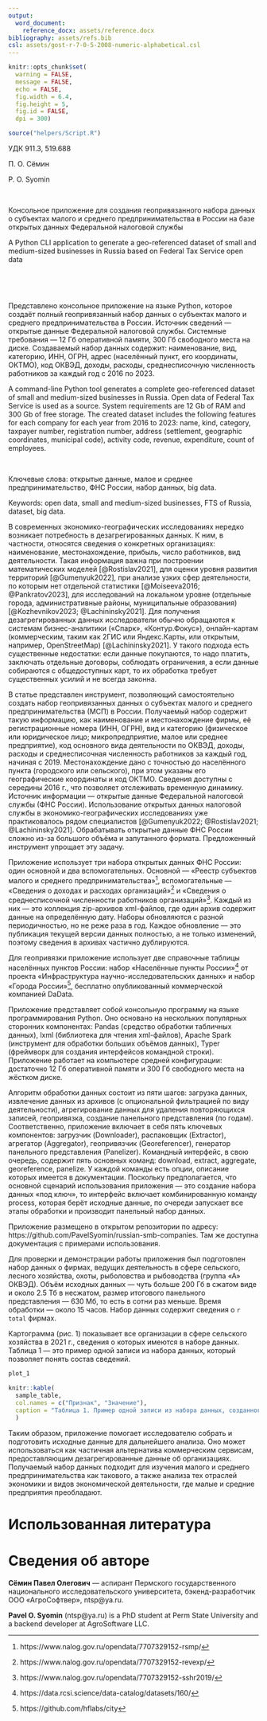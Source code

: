 ```yaml
---
output: 
  word_document:
    reference_docx: assets/reference.docx
bibliography: assets/refs.bib
csl: assets/gost-r-7-0-5-2008-numeric-alphabetical.csl
---
```


```r
knitr::opts_chunk$set(
  warning = FALSE, 
  message = FALSE, 
  echo = FALSE, 
  fig.width = 6.4, 
  fig.height = 5,
  fig.id = FALSE,
  dpi = 300)
```

```r
source("helpers/Script.R")
```

УДК 911.3, 519.688

<div custom-style="Author">
П. О. Сёмин

P. O. Syomin
</div>

<br>

<div custom-style="Title">
Консольное приложение для создания геопривязанного набора данных о субъектах малого и среднего предпринимательства в России на базе открытых данных Федеральной налоговой службы

A Python CLI application to generate a geo-referenced dataset of small and medium-sized businesses in Russia based on Federal Tax Service open data
</div>

<br>

<br>

<div custom-style="Abstract">
Представлено консольное приложение на языке Python, которое создаёт полный геопривязанный набор данных о субъектах малого и среднего предпринимательства в России. Источник сведений — открытые данные Федеральной налоговой службы. Системные требования — 12 Гб оперативной памяти, 300 Гб свободного места на диске. Создаваемый набор данных содержит: наименование, вид, категорию, ИНН, ОГРН, адрес (населённый пункт, его координаты, ОКТМО), код ОКВЭД, доходы, расходы, среднесписочную численность работников за каждый год c 2016 по 2023.

A command-line Python tool generates a complete geo-referenced dataset of small and medium-sized businesses in Russia. Open data of Federal Tax Service is used as a source. System requirements are 12 Gb of RAM and 300 Gb of free storage. The created dataset includes the following features for each company for each year from 2016 to 2023: name, kind, category, taxpayer number, registration number, address (settlement, geographic coordinates, municipal code), activity code, revenue, expenditure, count of employees.

<br>

Ключевые слова: открытые данные, малое и среднее предпринимательство, ФНС России, набор данных, big data.

Keywords: open data, small and medium-sized businesses, FTS of Russia, dataset, big data.
</div>

В современных экономико-географических исследованиях нередко возникает потребность в дезагрегированных данных. К ним, в частности, относятся сведения о конкретных организациях: наименование, местонахождение, прибыль, число работников, вид деятельности. Такая информация важна при построении математических моделей [@Rostislav2021], для оценки уровня развития территорий [@Gumenyuk2022], при анализе узких сфер деятельности, по которым нет отдельной статистики [@Moiseeva2016; @Pankratov2023], для исследований на локальном уровне (отдельные города, административные районы, муниципальные образования) [@Kozhevnikov2023; @Lachininsky2021]. Для получения дезагрегированных данных исследователи обычно обращаются к системам бизнес-аналитики («Спарк», «Контур.Фокус»), онлайн-картам  (коммерческим, таким как 2ГИС или Яндекс.Карты, или открытым, например, OpenStreetMap) [@Lachininsky2021]. У такого подхода есть существенные недостатки: если данные покупаются, то надо платить, заключать отдельные договоры, соблюдать ограничения, а если данные собираются с общедоступных карт, то их обработка требует существенных усилий и не всегда законна.

В статье представлен инструмент, позволяющий самостоятельно создать набор геопривязанных данных о субъектах малого и среднего предпринимательства (МСП) в России. Получаемый набор содержит такую информацию, как наименование и местонахождение фирмы, её регистрационные номера (ИНН, ОГРН), вид и категорию (физическое или юридическое лицо; микропредприятие, малое или среднее предприятие), код основного вида деятельности по ОКВЭД, доходы, расходы и среднесписочная численность работников за каждый год, начиная с 2019. Местонахождение дано с точностью до населённого пункта (городского или сельского), при этом указаны его географические координаты и код ОКТМО. Сведения доступны с середины 2016 г., что позволяет отслеживать временную динамику. Источник информации — открытые данные Федеральной налоговой службы (ФНС России). Использование открытых данных налоговой службы в экономико-географических исследованиях уже практиковалось рядом специалистов [@Gumenyuk2022; @Rostislav2021; @Lachininsky2021]. Обрабатывать открытые данные ФНС России сложно из-за большого объёма и запутанного формата. Предложенный инструмент упрощает эту задачу.

Приложение использует три набора открытых данных ФНС России: один основной и два вспомогательных. Основной — «Реестр субъектов малого и среднего предпринимательства»[^1], вспомогательные — «Сведения о доходах и расходах организаций»[^2] и «Сведения о среднесписочной численности работников организаций»[^3]. Каждый из них — это коллекция zip-архивов xml-файлов, где один архив содержит данные на определённую дату. Наборы обновляются с разной периодичностью, но не реже раза в год. Каждое обновление — это публикация текущей версии данных полностью, а не только изменений, поэтому сведения в архивах частично дублируются.

[^1]: https://www.nalog.gov.ru/opendata/7707329152-rsmp/
[^2]: https://www.nalog.gov.ru/opendata/7707329152-revexp/
[^3]: https://www.nalog.gov.ru/opendata/7707329152-sshr2019/

Для геопривязки приложение использует две справочные таблицы населённых пунктов России: набор «Населённые пункты России»[^4] от проекта «Инфраструктура научно-исследовательских данных» и набор «Города России»[^5], бесплатно опубликованный коммерческой компанией DaData.

[^4]: https://data.rcsi.science/data-catalog/datasets/160/
[^5]: https://github.com/hflabs/city

Приложение представляет собой консольную программу на языке программирования Python. Оно основано на нескольких популярных сторонних компонентах: Pandas (средство обработки табличных данных), lxml (библиотека для чтения xml-файлов), Apache Spark (инструмент для обработки больших объёмов данных), Typer (фреймворк для создания интерфейсов командной строки). Приложение работает на компьютере средней конфигурации: достаточно 12 Гб оперативной памяти и 300 Гб свободного места на жёстком диске.

Алгоритм обработки данных состоит из пяти шагов: загрузка данных, извлечение данных из архивов (с опциональной фильтрацией по виду деятельности), агрегирование данных для удаления повторяющихся записей, геопривязка, создание панельного представления (по годам). Соответственно, приложение включает в себя пять ключевых компонентов: загрузчик (Downloader), распаковщик (Extractor), агрегатор (Aggregator), геопривязчик (Georeferencer), генератор панельного представления (Panelizer). Командный интерфейс, в свою очередь, содержит пять основных команд: download, extract, aggregate, georeference, panelize. У каждой команды есть опции, описание которых имеется в документации. Поскольку предполагается, что основной сценарий использования приложения — это создание набора данных «под ключ», то интерфейс включает комбинированную команду process, которая берёт исходные данные, по очереди запускает все этапы обработки и производит панельный набор данных.

Приложение размещено в открытом репозитории по адресу: https://github.com/PavelSyomin/russian-smb-companies. Там же доступна документация с примерами использования.

Для проверки и демонстрации работы приложения был подготовлен набор данных о фирмах, ведущих деятельность в сфере сельского, лесного хозяйства, охоты, рыболовства и рыбоводства (группа «А» ОКВЭД). Объём исходных данных — чуть больше 200 Гб в сжатом виде и около 2.5 Тб в несжатом, размер итогового панельного представления — 630 Мб, то есть в сотни раз меньше. Время обработки — около 15 часов. Набор данных содержит сведения о `r total` фирмах.

Картограмма (рис. 1) показывает все организации в сфере сельского хозяйства в 2021 г., сведения о которых имеются в наборе данных. Таблица 1 — это пример одной записи из набора данных, который позволяет понять состав сведений.

```r
plot_1
```

```r
knitr::kable(
  sample_table, 
  col.names = c("Признак", "Значение"),
  caption = "Таблица 1. Пример одной записи из набора данных, созданного с помощью приложения"
  )
```

Таким образом, приложение помогает исследователю собрать и подготовить исходные данные для дальнейшего анализа. Оно может использоваться как частичная альтернатива коммерческим сервисам, предоставляющим дезагрегированные данные об организациях. Получаемый набор данных подходит для изучения малого и среднего предпринимательства как такового, а также анализа тех отраслей экономики и видов экономической деятельности, где малые и средние предприятия преобладают.

# Использованная литература

<div id="refs"></div>

# Сведения об авторе

**Сёмин Павел Олегович** — аспирант Пермского государственного национального исследовательского университета, бэкенд-разработчик ООО «АгроСофтвер», ntsp\@ya.ru.

**Pavel O. Syomin** (ntsp\@ya.ru) is a PhD student at Perm State University and a backend developer at AgroSoftware LLC.
